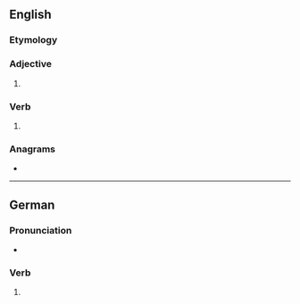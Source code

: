 ==English==

===Etymology===
{{suffix|en|spare|est|nocat=1}}

===Adjective===
{{head|en|superlative adjective}}

# {{en-superlative of|spare}}

===Verb===
{{head|en|verb form}}

# {{en-archaic second-person singular of|spare}}

===Anagrams===
* {{anagrams|en|a=aeprsst|Pasters|pasters|patress|repasts}}

----

==German==

===Pronunciation===
* {{audio|de|De-sparest.ogg|Audio}}

===Verb===
{{head|de|verb form}}

# {{verb form of|de|sparen||2|s|sub|I}}